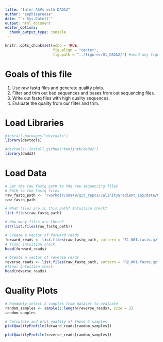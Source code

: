 ```yaml
---
title: "Infer ASVs with DADA2"
author: "sophiaaredas"
date: "`r Sys.Date()`"
output: html_document
editor_options: 
  chunk_output_type: console
---
```


```r
knitr::opts_chunk$set(echo = TRUE,
                      fig.align = "center",
                      fig.path = "../figures/01_DADA2/") #send any figure output to this folder
```

# Goals of this file

1. Use raw fastq files and generate quality plots.
2. Filter and trim out bad sequences and bases from out sequencing files.
3. Write out fastq files with high quality sequences.
4. Evaluate the quality from our filter and trim.

# Load Libraries
```r
#install.packages("devtools")
library(devtools)

#devtools::install_github("benjjneb/dada2")
library(dada2)
```

# Load Data
```r
# Set the raw fastq path to the raw sequencing files
# Path to the fastq files
raw_fastq_path <- "/workdir/sna49/git_repos/SalinityGradient_16S/data/01_DADA2/01_raw_gizipped_fastqs"
raw_fastq_path

# What files are in this path? Intuition check?
list.files(raw_fastq_path)

# How many files are there?
str(list.files(raw_fastq_path))

# Create a vector of forward reads
forward_reads <- list.files(raw_fastq_path, pattern = "R1_001.fastq.gz", full.names = TRUE)
# final intuition check 
head(forward_reads)

# Create a vector of reverse reads
reverse_reads <- list.files(raw_fastq_path, pattern = "R2_001.fastq.gz", full.names = TRUE)
#final intuition check
head(reverse_reads)
```

# Quality Plots
```r
# Randomly select 2 samples from dataset to evaluate
random_samples <- sample(1:length(reverse_reads), size = 2)
random_samples

# Calculate and plot quality of these 2 samples
plotQualityProfile(forward_reads[random_samples])

plotQualityProfile(reverse_reads[random_samples])
```

